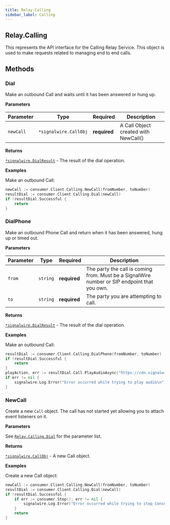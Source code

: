 ```yaml
---
title: Relay.Calling
sidebar_label: Calling
---
```


[link-1]: #dial

[relay-calling-call]: /sdks/reference/realtime-sdk/v2/sdks/golang/calling/call
[relay-calling-dialresult]: /sdks/reference/realtime-sdk/v2/sdks/golang/calling/results/dial-result
[link]: #dial

## Relay.Calling

This represents the API interface for the Calling Relay Service. This object is used to make requests related to managing end to end calls.

## Methods

### Dial

Make an outbound Call and waits until it has been answered or hung up.


**Parameters**

| Parameter | Type | Required | Description |
| --------- | ---- | -------- | ----------- |
| `newCall` | `*signalwire.CallObj` | **required** | A Call Object created with NewCall() |

**Returns**

[`*signalwire.DialResult`][relay-calling-dialresult] - The result of the dial operation.

**Examples**

Make an outbound Call:

```go
newCall := consumer.Client.Calling.NewCall(fromNumber, toNumber)
resultDial := consumer.Client.Calling.Dial(newCall)
if !resultDial.Successful {
    return
}
```

### DialPhone

Make an outbound Phone Call and return when it has been answered, hung up or timed out.


**Parameters**

| Parameter | Type | Required | Description |
| --------- | ---- | -------- | ----------- |
| `from` | `string` | **required** | The party the call is coming from. Must be a SignalWire number or SIP endpoint that you own. |
| `to` | `string` | **required** | The party you are attempting to call. |

**Returns**

[`*signalwire.DialResult`][relay-calling-dialresult] - The result of the dial operation.

**Examples**

Make an outbound Call:

```go
resultDial := consumer.Client.Calling.DialPhone(fromNumber, toNumber)
if !resultDial.Successful {
    return
}
playAction, err := resultDial.Call.PlayAudioAsync("https://cdn.signalwire.com/default-music/welcome.mp3")
if err != nil {
    signalwire.Log.Error("Error occurred while trying to play audio\n")
}
```

### NewCall

Create a new `Call` object. The call has not started yet allowing you to attach event listeners on it.


**Parameters**

See [`Relay.Calling.Dial`][link-1] for the parameter list.

**Returns**

[`*signalwire.CallObj`][relay-calling-call] - A new Call object.

**Examples**

Create a new Call object:

```go
newCall := consumer.Client.Calling.NewCall(fromNumber, toNumber)
resultDial := consumer.Client.Calling.Dial(newCall)
if !resultDial.Successful {
    if err := consumer.Stop(); err != nil {
        signalwire.Log.Error("Error occurred while trying to stop Consumer")
    }
    return
}
```